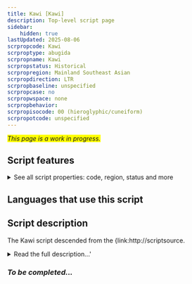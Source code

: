 ```yaml
---
title: Kawi [Kawi]
description: Top-level script page
sidebar:
    hidden: true
lastUpdated: 2025-08-06
scrpropcode: Kawi
scrproptype: abugida
scrpropname: Kawi
scrpropstatus: Historical
scrpropregion: Mainland Southeast Asian
scrpropdirection: LTR
scrpropbaseline: unspecified
scrpropcase: no
scrpropwspace: none
scrpropbehavior: 
scrpropisocode: 00 (hieroglyphic/cuneiform)
scrpropotcode: unspecified
---
```


<span style='background-color:yellow'>_This page is a work in progress._</span>


## Script features

<details>
<summary> See all script properties: code, region, status and more</summary>
<ScriptInfo />
</details>

## Languages that use this script

<WsList script='Kawi' wsMax='5' />

## Script description

The Kawi script descended from the {link:http://scriptsource.

<details><summary>Read the full description...'</summary>_Not yet available._</details>

### _To be completed..._

